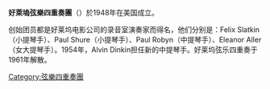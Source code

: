 '''好萊塢弦樂四重奏團'''（{{lang-en|Hollywood String Quartet}}）於1948年在美国成立。

创始团员都是好莱坞电影公司的录音室演奏家而得名，他们分别是：Felix Slatkin（小提琴手）、Paul Shure（小提琴手）、Paul Robyn（中提琴手）、Eleanor Aller（女大提琴手）。1954年，Alvin Dinkin担任新的中提琴手。好莱坞弦乐四重奏于1961年解散。

{{Music-stub}}

{{DEFAULTSORT:Hollywood String Quartet}}
[[Category:弦樂四重奏團|Category:弦樂四重奏團]]